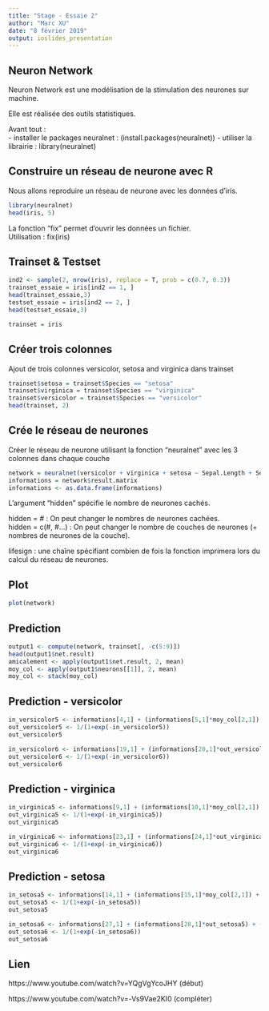 ```yaml
---
title: "Stage - Essaie 2"
author: "Marc XU"
date: "8 février 2019"
output: ioslides_presentation
---
```

## Neuron Network

Neuron Network est une modélisation de la stimulation des neurones sur machine.

Elle est réalisée des outils statistiques.

Avant tout :  
  - installer le packages neuralnet :  (install.packages(neuralnet))
  - utiliser la librairie : library(neuralnet)

## Construire un réseau de neurone avec R

Nous allons reproduire un réseau de neurone avec les données d'iris. 

```r
library(neuralnet)
head(iris, 5)
```

La fonction "fix" permet d'ouvrir les données un fichier.  
Utilisation : fix(iris)

## Trainset & Testset

```r
ind2 <- sample(2, nrow(iris), replace = T, prob = c(0.7, 0.3))
trainset_essaie = iris[ind2 == 1, ]
head(trainset_essaie,3)
testset_essaie = iris[ind2 == 2, ]
head(testset_essaie,3)

trainset = iris
```

## Créer trois colonnes

Ajout de trois colonnes versicolor, setosa and virginica dans trainset
```r
trainset$setosa = trainset$Species == "setosa"
trainset$virginica = trainset$Species == "virginica"
trainset$versicolor = trainset$Species == "versicolor"
head(trainset, 2)
```

## Crée le réseau de neurones

Créer le réseau de neurone utilisant la fonction "neuralnet" avec les 3 colonnes dans chaque couche
```r
network = neuralnet(versicolor + virginica + setosa ~ Sepal.Length + Sepal.Width + Petal.Length + Petal.Width, trainset, hidden = 3, algorithm = "rprop+")
informations = network$result.matrix
informations <- as.data.frame(informations)
```

L'argument "hidden" spécifie le nombre de neurones cachés.

hidden = # : On peut changer le nombres de neurones cachées.  
hidden = c(#, #...) : On peut changer le nombre de couches de neurones (+ nombres de neurones de la couche).

lifesign : une chaîne spécifiant combien de fois la fonction imprimera lors du calcul du réseau de neurones.

## Plot
```r
plot(network)
```

## Prediction

```r
output1 <- compute(network, trainset[, -c(5:9)])
head(output1$net.result)
amicalement <- apply(output1$net.result, 2, mean)
moy_col <- apply(output1$neurons[[1]], 2, mean)
moy_col <- stack(moy_col)
```

## Prediction - versicolor
```r
in_versicolor5 <- informations[4,1] + (informations[5,1]*moy_col[2,1]) + (informations[6,1]*moy_col[3,1]) + (informations[7,1]*moy_col[4,1]) + (informations[8,1]*moy_col[5,1])
out_versicolor5 <- 1/(1+exp(-in_versicolor5))
out_versicolor5

in_versicolor6 <- informations[19,1] + (informations[20,1]*out_versicolor5) + (informations[21,1]*out_versicolor5) + (informations[22,1]*out_versicolor5)
out_versicolor6 <- 1/(1+exp(-in_versicolor6))
out_versicolor6
```

## Prediction - virginica
```r
in_virginica5 <- informations[9,1] + (informations[10,1]*moy_col[2,1]) + (informations[11,1]*moy_col[3,1]) + (informations[12,1]*moy_col[4,1]) + (informations[13,1]*moy_col[5,1])
out_virginica5 <- 1/(1+exp(-in_virginica5))
out_virginica5

in_virginica6 <- informations[23,1] + (informations[24,1]*out_virginica5) + (informations[25,1]*out_virginica5) + (informations[26,1]*out_virginica5)
out_virginica6 <- 1/(1+exp(-in_virginica6))
out_virginica6
```

## Prediction - setosa
```r
in_setosa5 <- informations[14,1] + (informations[15,1]*moy_col[2,1]) + (informations[16,1]*moy_col[3,1]) + (informations[17,1]*moy_col[4,1]) + (informations[18,1]*moy_col[5,1])
out_setosa5 <- 1/(1+exp(-in_setosa5))
out_setosa5

in_setosa6 <- informations[27,1] + (informations[28,1]*out_setosa5) + (informations[29,1]*out_setosa5) + (informations[30,1]*out_setosa5)
out_setosa6 <- 1/(1+exp(-in_setosa6))
out_setosa6
```

## Lien

https://www.youtube.com/watch?v=YQgVgYcoJHY (début)

https://www.youtube.com/watch?v=-Vs9Vae2KI0 (compléter)
